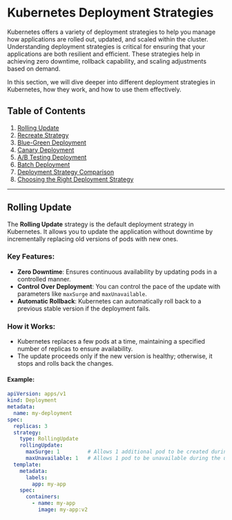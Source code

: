 # Kubernetes Deployment Strategies

Kubernetes offers a variety of deployment strategies to help you manage how applications are rolled out, updated, and scaled within the cluster. Understanding deployment strategies is critical for ensuring that your applications are both resilient and efficient. These strategies help in achieving zero downtime, rollback capability, and scaling adjustments based on demand.

In this section, we will dive deeper into different deployment strategies in Kubernetes, how they work, and how to use them effectively.

## Table of Contents

1. [Rolling Update](#rolling-update)
2. [Recreate Strategy](#recreate-strategy)
3. [Blue-Green Deployment](#blue-green-deployment)
4. [Canary Deployment](#canary-deployment)
5. [A/B Testing Deployment](#ab-testing-deployment)
6. [Batch Deployment](#batch-deployment)
7. [Deployment Strategy Comparison](#deployment-strategy-comparison)
8. [Choosing the Right Deployment Strategy](#choosing-the-right-deployment-strategy)

---

## Rolling Update

The **Rolling Update** strategy is the default deployment strategy in Kubernetes. It allows you to update the application without downtime by incrementally replacing old versions of pods with new ones.

### Key Features:
- **Zero Downtime**: Ensures continuous availability by updating pods in a controlled manner.
- **Control Over Deployment**: You can control the pace of the update with parameters like `maxSurge` and `maxUnavailable`.
- **Automatic Rollback**: Kubernetes can automatically roll back to a previous stable version if the deployment fails.

### How it Works:
- Kubernetes replaces a few pods at a time, maintaining a specified number of replicas to ensure availability.
- The update proceeds only if the new version is healthy; otherwise, it stops and rolls back the changes.

#### Example:
```yaml
apiVersion: apps/v1
kind: Deployment
metadata:
  name: my-deployment
spec:
  replicas: 3
  strategy:
    type: RollingUpdate
    rollingUpdate:
      maxSurge: 1         # Allows 1 additional pod to be created during the update
      maxUnavailable: 1   # Allows 1 pod to be unavailable during the update
  template:
    metadata:
      labels:
        app: my-app
    spec:
      containers:
        - name: my-app
          image: my-app:v2
